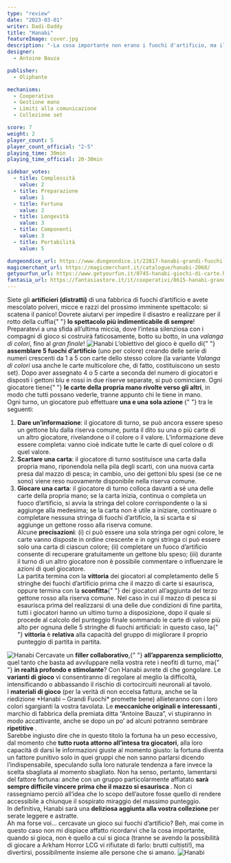 ```yaml
---
type: "review"
date: "2023-03-01"
writer: Dadi-Daddy
title: "Hanabi"
featureImage: cover.jpg
description: "-La cosa importante non erano i fuochi d'artificio, ma il fatto di essere lì, quella sera in quel posto [...]- (Banana Yoshimoto)"
designer:
  - Antoine Bauza

publisher:
  - Oliphante

mechanisms:
  - Cooperativo
  - Gestione mano
  - Limiti alla comunicazione
  - Collezione set

score: 7
weight: 2
player_count: 5
player_count_official: "2-5"
playing_time: 30min
playing_time_official: 20-30min

sidebar_votes:
  - title: Complessità
    value: 2
  - title: Preparazione
    value: 1
  - title: Fortuna
    value: 2
  - title: Longevità
    value: 3
  - title: Componenti
    value: 3
  - title: Portabilità
    value: 5

dungeondice_url: https://www.dungeondice.it/22817-hanabi-grandi-fuochi.html
magicmerchant_url: https://magicmerchant.it/catalogue/hanabi-2068/
getyourfun_url: https://www.getyourfun.it/0745-hanabi-giochi-di-carte.html
fantasia_url: https://fantasiastore.it/it/cooperativi/8615-hanabi-grandi-fuochi.html
---
```


<Setting>
  Siete gli <strong>artificieri (distratti)</strong> di una fabbrica di fuochi
  d’artificio e avete mescolato polveri, micce e razzi del prossimo imminente
  spettacolo: si scatena il panico! Dovrete aiutarvi per impedire il disastro e
  realizzare per il rotto della cuffia{" "}
  <strong>lo spettacolo più indimenticabile di sempre</strong>! Preparatevi a
  una sfida all’ultima miccia, dove l’intesa silenziosa con i compagni di gioco
  si costruirà faticosamente, botto su botto, in una <em>valanga di colori</em>,
  fino al <em>gran finale</em>!
</Setting>

<img src="./game1.jpg?t=1" alt="Hanabi" />

<Rules>
  L’obiettivo del gioco è quello di{" "}
  <strong>assemblare 5 fuochi d’artificio</strong> (uno per colore) creando
  delle serie di numeri crescenti da 1 a 5 con carte dello stesso colore (la
  variante <em>Valanga di colori</em> usa anche le carte multicolore che, di
  fatto, costituiscono un sesto set). Dopo aver assegnato 4 o 5 carte a seconda
  del numero di giocatori e disposti i gettoni blu e rossi in due riserve
  separate, si può cominciare. Ogni giocatore tiene{" "}
  <strong>le carte della propria mano rivolte verso gli altri</strong>, in modo
  che tutti possano vederle, tranne appunto chi le tiene in mano.
  <br />
  Ogni turno, un giocatore può effettuare <strong>
    una e una sola azione
  </strong>{" "}
  tra le seguenti:
  <br />
  <ol>
    <li>
      <strong>Dare un’informazione</strong>: il giocatore di turno, se può
      ancora essere speso un gettone blu dalla riserva comune, punta il dito su
      una o più carte di un altro giocatore, rivelandone o il colore o il
      valore. L’informazione deve essere completa: vanno cioè indicate tutte le
      carte di quel colore o di quel valore.
    </li>
    <li>
      <strong>Scartare una carta</strong>: il giocatore di turno sostituisce una
      carta dalla propria mano, riponendola nella pila degli scarti, con una
      nuova carta presa dal mazzo di pesca; in cambio, uno dei gettoni blu spesi
      (se ce ne sono) viene reso nuovamente disponibile nella riserva comune.
    </li>
    <li>
      <strong>Giocare una carta</strong>: il giocatore di turno colloca davanti
      a sé una delle carte della propria mano; se la carta inizia, continua o
      completa un fuoco d’artificio, si avvia la stringa del colore
      corrispondente o la si aggiunge alla medesima; se la carta non è utile a
      iniziare, continuare o completare nessuna stringa di fuochi d’artificio,
      la si scarta e si aggiunge un gettone rosso alla riserva comune.
      <br />
      Alcune <strong>precisazioni</strong>: (i) ci può essere una sola stringa
      per ogni colore, le carte vanno disposte in ordine crescente e in ogni
      stringa ci può essere solo una carta di ciascun colore; (ii) completare un
      fuoco d’artificio consente di recuperare gratuitamente un gettone blu
      speso; (iii) durante il turno di un altro giocatore non è possibile
      commentare o influenzare le azioni di quel giocatore.
      <br />
      La partita termina con la <strong>vittoria</strong> dei giocatori al
      completamento delle 5 stringhe dei fuochi d’artificio prima che il mazzo
      di carte si esaurisca, oppure termina con la <strong>sconfitta</strong>{" "}
      dei giocatori all’aggiunta del terzo gettone rosso alla riserva comune.
      Nel caso in cui il mazzo di pesca si esaurisca prima del realizzarsi di
      una delle due condizioni di fine partita, tutti i giocatori hanno un
      ultimo turno a disposizione, dopo il quale si procede al calcolo del
      punteggio finale sommando le carte di valore più alto per ognuna delle 5
      stringhe di fuochi artificiali: in questo caso, la{" "}
      <strong>vittoria</strong> è <strong>relativa</strong> alla capacità del
      gruppo di migliorare il proprio punteggio di partita in partita.
    </li>
  </ol>
</Rules>

<img src="./game2.jpg?t=1" alt="Hanabi" />

<Feedback>
  Cercavate un <strong>filler collaborativo</strong>,{" "}
  <strong>all’apparenza sempliciotto</strong>, quel tanto che basta ad
  avviluppare nella vostra rete i neofiti di turno, ma{" "}
  <strong>in realtà profondo e stimolante</strong>? Con Hanabi avrete di che
  gongolare. Le <strong>varianti di gioco</strong> vi consentiranno di regolare
  al meglio la difficoltà, intensificando o abbassando il rischio di
  cortocircuiti neuronali al tavolo.
  <br />I <strong>materiali di gioco</strong> (per la verità di non eccelsa fattura,
  anche se la riedizione *Hanabi – Grandi Fuochi* promette bene) allieteranno con
  i loro colori sgargianti la vostra tavolata. Le <strong>
    meccaniche originali e interessanti
  </strong>, marchio di fabbrica della premiata ditta “Antoine Bauza”, vi stupiranno
  in modo accattivante, anche se dopo un po’ ad alcuni potranno sembrare <strong>
    ripetitive
  </strong>.
  <br />
  Sarebbe ingiusto dire che in questo titolo la fortuna ha un peso eccessivo, dal
  momento che <strong>tutto ruota attorno all’intesa tra giocatori</strong>, alla
  loro capacità di darsi le informazioni giuste al momento giusto: la fortuna diventa
  un fattore punitivo solo in quei gruppi che non sanno parlarsi dicendo l’indispensabile,
  speculando sulla loro naturale tendenza a fare invece la scelta sbagliata al momento
  sbagliato. Non ha senso, pertanto, lamentarsi del fattore fortuna: anche con un
  gruppo particolarmente affiatato <strong>
    sarà sempre difficile vincere prima che il mazzo si esaurisca
  </strong>. Non ci rassegniamo perciò all’idea che lo scopo dell’autore fosse quello
  di rendere accessibile a chiunque il sospirato miraggio del massimo punteggio.
  <br />
  In definitiva, Hanabi sarà una <strong>
    deliziosa aggiunta alla vostra collezione
  </strong> per serate leggere e astratte.
  <br />
  Ah ma forse voi… cercavate un gioco sui fuochi d’artificio? Beh, mai come in questo
  caso non mi dispiace affatto ricordarvi che la cosa importante, quando si gioca,
  non è quello a cui si gioca (tranne se avendo la possibilità di giocare a <Link to="/reviews/arkham-horror-lcg/">
    Arkham Horror LCG
  </Link> vi rifiutate di farlo: brutti cultisti!), ma divertirsi, possibilmente
  insieme alle persone che si amano.

</Feedback>

<img src="./game3.jpg?t=1" alt="Hanabi" />
